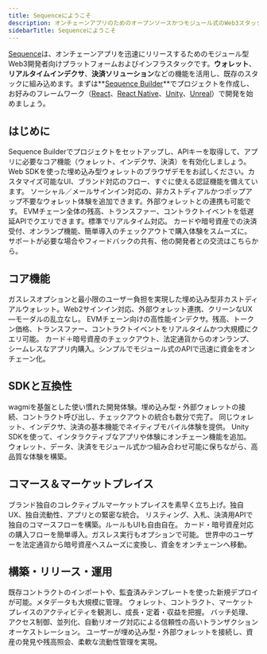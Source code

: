 ```yaml
---
title: Sequenceにようこそ
description: オンチェーンアプリのためのオープンソースかつモジュール式のWeb3スタック
sidebarTitle: Sequenceにようこそ
---
```


[Sequence](https://sequence.xyz/)は、オンチェーンアプリを迅速にリリースするためのモジュール型Web3開発者向けプラットフォームおよびインフラスタックです。**ウォレット**、**リアルタイムインデクサ**、**決済ソリューション**などの機能を活用し、既存のスタックに組み込めます。まずは\*\*[Sequence Builder](https://sequence.build/)\*\*でプロジェクトを作成し、お好みのフレームワーク（[React](/sdk/web/overview)、[React Native](/sdk/mobile)、[Unity](/sdk/unity/overview)、[Unreal](/sdk/unreal/overview)）で開発を始めましょう。

## はじめに

<CardGroup cols={2}>
  <Card title="最初のプロジェクトを作成" icon="folder-plus" href="/solutions/builder/getting-started">
    Sequence Builderでプロジェクトをセットアップし、APIキーを取得して、アプリに必要なコア機能（ウォレット、インデクサ、決済）を有効化しましょう。
  </Card>

  <Card title="埋め込みウォレットデモ" icon="gem" href="https://0xsequence.github.io/kit/?mode=waas">
    Web SDKを使った埋め込み型ウォレットのブラウザデモをお試しください。カスタマイズ可能なUI、ブランド対応のフロー、すぐに使える認証機能を備えています。
  </Card>

  <Card title="クイックスタート：ウォレット" icon="wallet" href="/solutions/wallets/embedded-wallet/overview">
    ソーシャル／メールサインイン対応の、非カストディアルかつポップアップ不要なウォレット体験を追加できます。外部ウォレットとの連携も可能です。
  </Card>

  <Card title="クイックスタート：リアルタイムインデクサ" icon="database" href="/solutions/builder/indexer">
    EVMチェーン全体の残高、トランスファー、コントラクトイベントを低遅延APIでクエリできます。標準でリアルタイム対応。
  </Card>

  <Card title="クイックスタート：決済" icon="cart-shopping" href="/sdk/web/guides/checkout">
    カードや暗号資産での決済受付、オンランプ機能、簡単導入のチェックアウトで購入体験をスムーズに。
  </Card>

  <Card title="コミュニティに参加" icon="discord" href="https://discord.com/invite/sequence">
    サポートが必要な場合やフィードバックの共有、他の開発者との交流はこちらから。
  </Card>
</CardGroup>

## コア機能

<CardGroup cols={3}>
  <Card title="ウォレット" icon="wallet" href="/solutions/wallets/embedded-wallet/overview">
    ガスレスオプションと最小限のユーザー負担を実現した埋め込み型非カストディアルウォレット。Web2サインイン対応、外部ウォレット連携、クリーンなUX—モーダルの乱立なし。
  </Card>

  <Card title="リアルタイムインデクサ" icon="database" href="/solutions/builder/indexer">
    EVMチェーン向けの高性能インデクサ。残高、トークン価格、トランスファー、コントラクトイベントをリアルタイムかつ大規模にクエリ可能。
  </Card>

  <Card title="決済" icon="coins" href="/sdk/web/guides/checkout">
    カード＋暗号資産のチェックアウト、法定通貨からのオンランプ、シームレスなアプリ内購入。シンプルでモジュール式のAPIで迅速に資金をオンチェーン化。
  </Card>
</CardGroup>

## SDKと互換性

<CardGroup cols={4}>
  <Card title="Web SDK" icon="code" href="/sdk/web/overview">
    wagmiを基盤とした使い慣れた開発体験。埋め込み型・外部ウォレットの接続、コントラクト呼び出し、チェックアウトの統合も数分で完了。
  </Card>

  <Card title="React Native" icon="mobile" href="/sdk/mobile">
    同じウォレット、インデクサ、決済の基本機能でネイティブモバイル体験を提供。
  </Card>

  <Card title="Unity" icon="unity" href="/sdk/unity/overview">
    Unity SDKを使って、インタラクティブなアプリや体験にオンチェーン機能を追加。
  </Card>

  <Card title="Unreal" icon="unreal" href="/sdk/unreal/overview">
    ウォレット、データ、決済をモジュール式かつ組み合わせ可能に保ちながら、高品質な体験を構築。
  </Card>
</CardGroup>

## コマース＆マーケットプレイス

<CardGroup cols={2}>
  <Card title="ホワイトラベルマーケットプレイス" icon="store" href="/solutions/marketplaces/white-label-marketplace/overview">
    ブランド独自のコレクティブルマーケットプレイスを素早く立ち上げ。独自UX、独自流動性、アプリとの緊密な統合。
  </Card>

  <Card title="マーケットプレイスAPI" icon="folder-plus" href="/solutions/marketplaces/custom-marketplace/overview">
    リスティング、入札、決済用APIで独自のコマースフローを構築。ルールもUIも自由自在。
  </Card>

  <Card title="チェックアウト" icon="cart-shopping" href="/sdk/web/guides/checkout">
    カード・暗号資産対応の購入フローを簡単導入。ガスレス実行もオプションで可能。
  </Card>

  <Card title="法定通貨オンランプ" icon="arrows-rotate" href="/sdk/web/guides/on-ramp">
    世界中のユーザーを法定通貨から暗号資産へスムーズに変換し、資金をオンチェーンへ移動。
  </Card>
</CardGroup>

## 構築・リリース・運用

<CardGroup cols={2}>
  <Card title="コントラクト＆コレクティブル" icon="gem" href="/solutions/collectibles/contracts/deploy-an-item-collection">
    既存コントラクトのインポートや、監査済みテンプレートを使った新規デプロイが可能。メタデータも大規模に管理。
  </Card>

  <Card title="Analytics" icon="chart-line" href="/solutions/builder/analytics">
    ウォレット、コントラクト、マーケットプレイスのアクティビティを観測し、成長・定着・収益を把握。
  </Card>

  <Card title="Sidekick（トランザクションAPI）" icon="coins" href="/solutions/sidekick/overview">
    バッチ処理、アクセス制御、並列化、自動リオーグ対応による信頼性の高いトランザクションオーケストレーション。
  </Card>

  <Card title="ウォレット連携" icon="link" href="/sdk/web/overview">
    ユーザーが埋め込み型・外部ウォレットを接続し、資産の発見や残高照会、柔軟な流動性管理を実現。
  </Card>
</CardGroup>